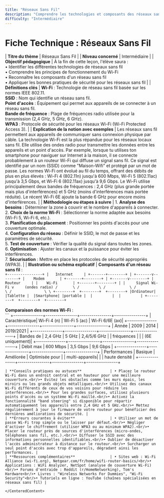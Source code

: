 ```yaml
---
title: "Réseaux Sans Fil"
description: "Comprendre les technologies et composants des réseaux sans fil"
difficulty: "Intermédiaire"
---
```


<CenteredContent>

# Fiche Technique : Réseaux Sans Fil

| **Titre du thème**                            | Réseaux Sans Fil                                                                                                                                                                                                                                                                                                                                                                                                         |
| **Niveau concerné**                           | Intermédiaire                                                                                                                                                                                                                                                                                                                                                                                                                                  |
| **Objectif pédagogique**                      | À la fin de cette leçon, l'élève saura : <br/>• Identifier les différentes technologies de réseaux sans fil <br/>• Comprendre les principes de fonctionnement du Wi-Fi <br/>• Reconnaître les composants d'un réseau sans fil <br/>• Appliquer les bonnes pratiques de sécurité pour les réseaux sans fil                                                                                                                                                                                                                |
| **Définitions clés**                          | **Wi-Fi** : Technologie de réseau sans fil basée sur les normes IEEE 802.11. <br/>**SSID** : Nom qui identifie un réseau sans fil. <br/>**Point d'accès** : Équipement qui permet aux appareils de se connecter à un réseau sans fil. <br/>**Bande de fréquence** : Plage de fréquences radio utilisée pour la transmission (2,4 GHz, 5 GHz, 6 GHz). <br/>**WPA3** : Protocole de sécurité pour les réseaux Wi-Fi (Wi-Fi Protected Access 3).                                                                                                          |
| **Explication de la notion avec exemples**    | Les réseaux sans fil permettent aux appareils de communiquer sans connexion physique par câble. La technologie Wi-Fi est la plus répandue pour les réseaux locaux sans fil. Elle utilise des ondes radio pour transmettre les données entre les appareils et un point d'accès. Par exemple, lorsque tu utilises ton smartphone pour naviguer sur Internet à la maison, il se connecte probablement à un routeur Wi-Fi qui diffuse un signal sans fil. Ce signal est identifié par un nom (SSID) comme "Maison-Wifi" et protégé par un mot de passe. Les normes Wi-Fi ont évolué au fil du temps, offrant des débits de plus en plus élevés : Wi-Fi 4 (802.11n) jusqu'à 600 Mbps, Wi-Fi 5 (802.11ac) jusqu'à 3,5 Gbps, et Wi-Fi 6 (802.11ax) jusqu'à 9,6 Gbps. Le Wi-Fi utilise principalement deux bandes de fréquences : 2,4 GHz (plus grande portée mais plus d'interférences) et 5 GHz (moins d'interférences mais portée réduite). Le récent Wi-Fi 6E ajoute la bande 6 GHz pour encore moins d'interférences.                                                                                                                       |
| **Méthodologie ou étapes à suivre**           | 1. **Analyse des besoins** : Déterminer la zone à couvrir et le nombre d'appareils à connecter.<br/>2. **Choix de la norme Wi-Fi** : Sélectionner la norme adaptée aux besoins (Wi-Fi 5, Wi-Fi 6, etc.).<br/>3. **Planification du placement** : Positionner les points d'accès pour une couverture optimale.<br/>4. **Configuration du réseau** : Définir le SSID, le mot de passe et les paramètres de sécurité.<br/>5. **Test de couverture** : Vérifier la qualité du signal dans toutes les zones.<br/>6. **Optimisation** : Ajuster les canaux et la puissance pour éviter les interférences.<br/>7. **Sécurisation** : Mettre en place les protocoles de sécurité appropriés (WPA3). |
| **Illustration ou schéma explicatif**         | **Composants d'un réseau sans fil** : <br/>```
+----------------+
|   Internet     |
+-------+--------+
        |
+-------v--------+
|    Modem       |
+-------+--------+
        |
+-------v--------+
|    Routeur     |
|    Wi-Fi       |
+-------+--------+
        |
        |     Signal Wi-Fi
        v     (ondes radio)
    /       \
   /         \
  /           \
 /             \
/               \
                 \
+--------+  +--------+  +--------+
|Ordinateur|  |Tablette |  |Smartphone|
|portable |  |         |  |         |
+--------+  +--------+  +--------+
``` <br/><br/>**Comparaison des normes Wi-Fi** : <br/>```
+---------------+----------------+----------------+----------------+
| Caractéristique| Wi-Fi 4 (n)    | Wi-Fi 5 (ac)   | Wi-Fi 6/6E (ax)|
+---------------+----------------+----------------+----------------+
| Année         | 2009           | 2014           | 2019/2021      |
+---------------+----------------+----------------+----------------+
| Bandes de     | 2,4 GHz        | 5 GHz          | 2,4/5/6 GHz    |
| fréquences    |                |                | (6E uniquement)|
+---------------+----------------+----------------+----------------+
| Débit max     | 600 Mbps       | 3,5 Gbps       | 9,6 Gbps       |
+---------------+----------------+----------------+----------------+
| Performances  | Basique        | Améliorée      | Optimisée pour |
| multi-appareils|               |                | haute densité  |
+---------------+----------------+----------------+----------------+
``` |
| **Conseils pratiques ou astuces**             | • Placez le routeur Wi-Fi dans un endroit central et en hauteur pour une meilleure couverture.<br/>• Évitez les obstacles comme les murs épais, les miroirs ou les grands objets métalliques.<br/>• Utilisez des canaux Wi-Fi différents de ceux de vos voisins pour réduire les interférences.<br/>• Pour les grandes surfaces, utilisez plusieurs points d'accès ou un système Wi-Fi maillé.<br/>• Activez la fonctionnalité "band steering" si disponible pour répartir automatiquement les appareils entre 2,4 GHz et 5 GHz.<br/>• Mettez régulièrement à jour le firmware de votre routeur pour bénéficier des dernières améliorations de sécurité. |
| **Erreurs courantes à éviter**                | • Utiliser un mot de passe Wi-Fi trop simple ou le laisser par défaut.<br/>• Négliger d'activer le chiffrement (utiliser WPA3 ou au minimum WPA2).<br/>• Placer le routeur près de sources d'interférences (micro-ondes, téléphones sans fil, etc.).<br/>• Diffuser le SSID avec des informations personnelles identifiables.<br/>• Oublier de désactiver l'accès administrateur à distance sur le routeur.<br/>• Surcharger un seul point d'accès avec trop d'appareils, dégradant ainsi les performances. |
| **Ressources complémentaires**                | • Sites web : Wi-Fi Alliance (wi-fi.org), Netgear.com/fr/home/wifi-router-basics/<br/>• Applications : WiFi Analyzer, NetSpot (analyse de couverture Wi-Fi)<br/>• Forums d'entraide : Reddit (r/HomeNetworking), Tom's Hardware<br/>• Livres : "Wireless Networks For Dummies", "Wi-Fi Security"<br/>• Tutoriels en ligne : YouTube (chaînes spécialisées en réseaux sans fil) |

</CenteredContent>